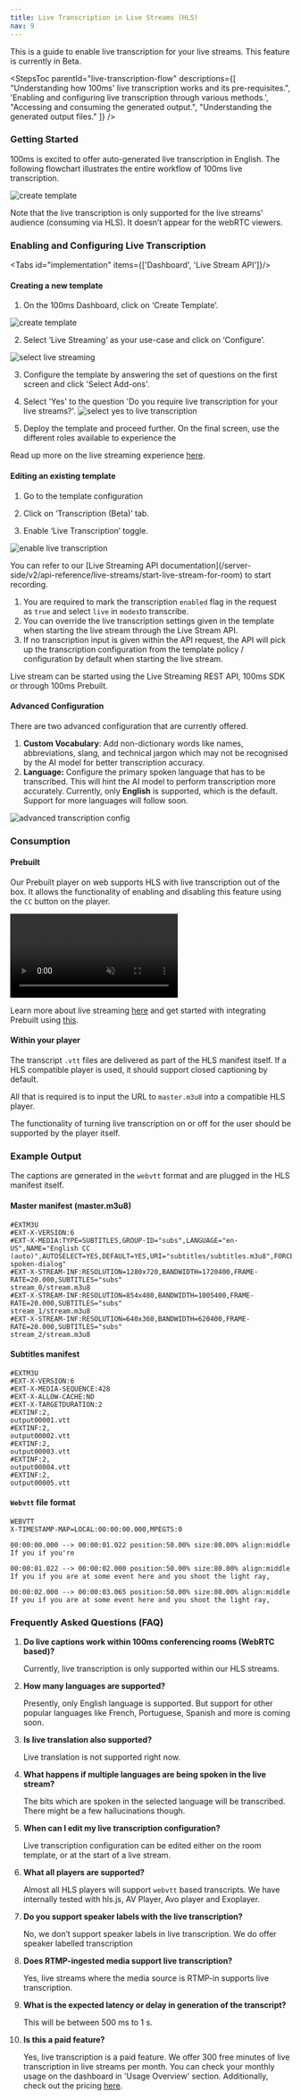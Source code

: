 ```yaml
---
title: Live Transcription in Live Streams (HLS)
nav: 9
---
```


This is a guide to enable live transcription for your live streams. This feature is currently in Beta.

<StepsToc
    parentId="live-transcription-flow"
    descriptions={[
        "Understanding how 100ms' live transcription works and its pre-requisites.",
        'Enabling and configuring live transcription through various methods.',
        "Accessing and consuming the generated output.",
        "Understanding the generated output files."
    ]}
/>

<StepsContainer id="live-transcription-flow">


### Getting Started
100ms is excited to offer auto-generated live transcription in English. The following flowchart illustrates the entire workflow of 100ms live transcription.

![create template](/docs/v2/live-transcription-workflow.png)

<Note type='warning'>
   Note that the live transcription is only supported for the live streams' audience (consuming via HLS). It doesn’t appear for the webRTC viewers. 
</Note>


### Enabling and Configuring Live Transcription


<Tabs id="implementation" items={['Dashboard', 'Live Stream API']}/>
<Tab id='implementation-0'>


#### Creating a new template
1. On the 100ms Dashboard, click on ‘Create Template’.

![create template](/docs/v2/create-a-template.png)

2. Select ‘Live Streaming’ as your use-case and click on ‘Configure’.

![select live streaming](/docs/v2/rtmp-ingestion/rtmp-in-create-template-1.png)

3. Configure the template by answering the set of questions on the first screen and click 'Select Add-ons'.

4. Select 'Yes' to the question 'Do you require live transcription for your live streams?'.
![select yes to live transcription](/docs/v2/create-template-live-transcription-question.png)

5. Deploy the template and proceed further. On the final screen, use the different roles available to experience the 

Read up more on the live streaming experience [here](/get-started/v2/get-started/features/live-streaming).



#### Editing an existing template
1. Go to the template configuration
    
2. Click on ‘Transcription (Beta)’ tab.

3. Enable ‘Live Transcription’ toggle.

![enable live transcription](/docs/v2/live-transcription-enable-toggle.png)

</Tab>


<Tab id='implementation-1'>
You can refer to our [Live Streaming API documentation](/server-side/v2/api-reference/live-streams/start-live-stream-for-room) to start recording.

1. You are required to mark the transcription `enabled` flag in the request as `true` and select `live` in `modes`to transcribe.
2. You can override the live transcription settings given in the template when starting the live stream through the Live Stream API.
3. If no transcription input is given within the API request, the API will pick up the transcription configuration from the template policy / configuration by default when starting the live stream.


</Tab>

Live stream can be started using the Live Streaming REST API, 100ms SDK or through 100ms Prebuilt.


#### Advanced Configuration

There are two advanced configuration that are currently offered.

1. **Custom Vocabulary**: Add non-dictionary words like names, abbreviations, slang, and technical jargon which may not be recognised by the AI model for better transcription accuracy.
2. **Language:** Configure the primary spoken language that has to be transcribed. This will hint the AI model to perform transcription more accurately.  Currently, only **English** is supported, which is the default. Support for more languages will follow soon.

![advanced transcription config](/docs/v2/advanced-transcription-config.png)


### Consumption

#### Prebuilt
Our Prebuilt player on web supports HLS with live transcription out of the box. It allows the functionality of enabling and disabling this feature using the `CC` button on the player.

<video loop="true" autoplay="autoPlay" controls="false" id="vid" muted>
    <source src="/docs/docs/v2/cc-on-hls-player-web.mp4" type="video/mp4" />
</video>

Learn more about live streaming [here](/get-started/v2/get-started/features/live-streaming) and get started with integrating Prebuilt using [this](/get-started/v2/get-started/prebuilt/overview).

#### Within your player

The transcript `.vtt` files are delivered as part of the HLS manifest itself. If a HLS compatible player is used, it should support closed captioning by default.

All that is required is to input the URL to `master.m3u8` into a compatible HLS player.

The functionality of turning live transcription on or off for the user should be supported by the player itself.


### Example Output

The captions are generated in the `webvtt` format and are plugged in the HLS manifest itself. 

#### Master manifest (master.m3u8)
```
#EXTM3U
#EXT-X-VERSION:6
#EXT-X-MEDIA:TYPE=SUBTITLES,GROUP-ID="subs",LANGUAGE="en-US",NAME="English CC (auto)",AUTOSELECT=YES,DEFAULT=YES,URI="subtitles/subtitles.m3u8",FORCED=NO,CHARACTERISTICS="public.accessibility.transcribes-spoken-dialog"
#EXT-X-STREAM-INF:RESOLUTION=1280x720,BANDWIDTH=1720400,FRAME-RATE=20.000,SUBTITLES="subs"
stream_0/stream.m3u8
#EXT-X-STREAM-INF:RESOLUTION=854x480,BANDWIDTH=1005400,FRAME-RATE=20.000,SUBTITLES="subs"
stream_1/stream.m3u8
#EXT-X-STREAM-INF:RESOLUTION=640x360,BANDWIDTH=620400,FRAME-RATE=20.000,SUBTITLES="subs"
stream_2/stream.m3u8
```

#### Subtitles manifest

```
#EXTM3U
#EXT-X-VERSION:6
#EXT-X-MEDIA-SEQUENCE:428
#EXT-X-ALLOW-CACHE:NO
#EXT-X-TARGETDURATION:2
#EXTINF:2,
output00001.vtt
#EXTINF:2,
output00002.vtt
#EXTINF:2,
output00003.vtt
#EXTINF:2,
output00004.vtt
#EXTINF:2,
output00005.vtt
```

#### `Webvtt` file format

```
WEBVTT
X-TIMESTAMP-MAP=LOCAL:00:00:00.000,MPEGTS:0

00:00:00.000 --> 00:00:01.022 position:50.00% size:80.00% align:middle
If you if you're

00:00:01.022 --> 00:00:02.000 position:50.00% size:80.00% align:middle
If you if you are at some event here and you shoot the light ray,

00:00:02.000 --> 00:00:03.065 position:50.00% size:80.00% align:middle
If you if you are at some event here and you shoot the light ray,
```

</StepsContainer>


### Frequently Asked Questions (FAQ)


1. **Do live captions work within 100ms conferencing rooms (WebRTC based)?**
    
    Currently, live transcription is only supported within our HLS streams. 
    
2. **How many languages are supported?**
    
    Presently, only English language is supported. But support for other popular languages like French, Portuguese, Spanish and more is coming soon.
    
3. **Is live translation also supported?**
    
    Live translation is not supported right now.
    
4. **What happens if multiple languages are being spoken in the live stream?**
    
    The bits which are spoken in the selected language will be transcribed. There might be a few hallucinations though.
    
5. **When can I edit my live transcription configuration?**
    
    Live transcription configuration can be edited either on the room template, or at the start of a live stream.
    
6. **What all players are supported?**
    
    Almost all HLS players will support `webvtt` based transcripts. We have internally tested with hls.js, AV Player, Avo player and Exoplayer.
    
7. **Do you support speaker labels with the live transcription?**
    
    No, we don’t support speaker labels in live transcription. We do offer speaker labelled transcription

8. **Does RTMP-ingested media support live transcription?**
    
    Yes, live streams where the media source is RTMP-in supports live transcription.

8. **What is the expected latency or delay in generation of the transcript?**
    
    This will be between 500 ms to 1 s. 

9. **Is this a paid feature?**
    
    Yes, live transcription is a paid feature. We offer 300 free minutes of live transcription in live streams per month. You can check your monthly usage on the dashboard in 'Usage Overview' section. Additionally, check out the pricing [here](https://www.100ms.live/pricing).
    

